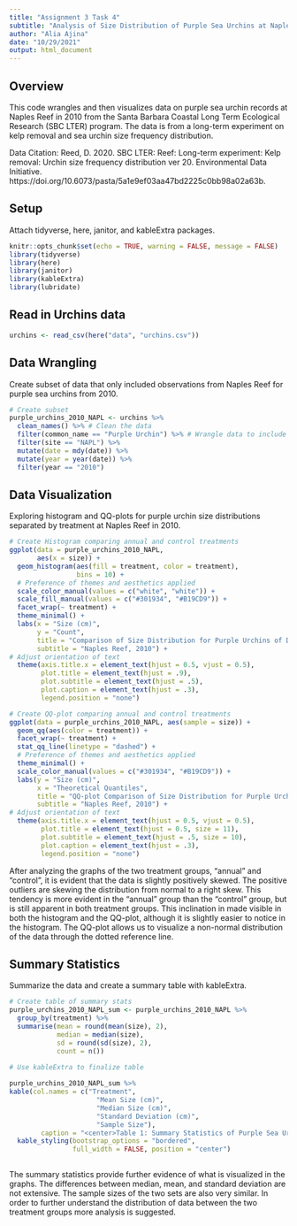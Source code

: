 ```yaml
---
title: "Assignment 3 Task 4"
subtitle: "Analysis of Size Distribution of Purple Sea Urchins at Naples Reef in 2010 between Treatment Groups"
author: "Alia Ajina"
date: "10/29/2021"
output: html_document
---
```


## Overview
This code wrangles and then visualizes data on purple sea urchin records at Naples Reef in 2010 from the Santa Barbara Coastal Long Term Ecological Research (SBC LTER) program. The data is from a long-term experiment on kelp removal and sea urchin size frequency distribution.

Data Citation: Reed, D. 2020. SBC LTER: Reef: Long-term experiment: Kelp removal: Urchin size frequency distribution ver 20. Environmental Data Initiative. https://doi.org/10.6073/pasta/5a1e9ef03aa47bd2225c0bb98a02a63b. 

## Setup

Attach tidyverse, here, janitor, and kableExtra packages.

```r
knitr::opts_chunk$set(echo = TRUE, warning = FALSE, message = FALSE)
library(tidyverse)
library(here)
library(janitor)
library(kableExtra)
library(lubridate)
```

## Read in Urchins data

```r
urchins <- read_csv(here("data", "urchins.csv"))
```

## Data Wrangling

Create subset of data that only included observations from Naples Reef for purple sea urchins from 2010.

```r
# Create subset
purple_urchins_2010_NAPL <- urchins %>% 
  clean_names() %>% # Clean the data
  filter(common_name == "Purple Urchin") %>% # Wrangle data to include only observations for Naples Reef from 2010 for "Purple Urchin"
  filter(site == "NAPL") %>% 
  mutate(date = mdy(date)) %>% 
  mutate(year = year(date)) %>% 
  filter(year == "2010")
```



## Data Visualization

Exploring histogram and QQ-plots for purple urchin size distributions separated by treatment at Naples Reef in 2010. 

```r
# Create Histogram comparing annual and control treatments
ggplot(data = purple_urchins_2010_NAPL, 
       aes(x = size)) +
  geom_histogram(aes(fill = treatment, color = treatment), 
                 bins = 10) +
  # Preference of themes and aesthetics applied
  scale_color_manual(values = c("white", "white")) +
  scale_fill_manual(values = c("#301934", "#B19CD9")) +
  facet_wrap(~ treatment) +
  theme_minimal() + 
  labs(x = "Size (cm)",
       y = "Count",
       title = "Comparison of Size Distribution for Purple Urchins of Different Treatment Groups (AJINA)",
       subtitle = "Naples Reef, 2010") +
# Adjust orientation of text
  theme(axis.title.x = element_text(hjust = 0.5, vjust = 0.5),
        plot.title = element_text(hjust = .9), 
        plot.subtitle = element_text(hjust = .5),
        plot.caption = element_text(hjust = .3),
        legend.position = "none") 

# Create QQ-plot comparing annual and control treatments
ggplot(data = purple_urchins_2010_NAPL, aes(sample = size)) + 
  geom_qq(aes(color = treatment)) +
  facet_wrap(~ treatment) +
  stat_qq_line(linetype = "dashed") +
  # Preference of themes and aesthetics applied
  theme_minimal() + 
  scale_color_manual(values = c("#301934", "#B19CD9")) +
  labs(y = "Size (cm)",
       x = "Theoretical Quantiles",
       title = "QQ-plot Comparison of Size Distribution for Purple Urchins of Different Treatment Groups (AJINA)",
       subtitle = "Naples Reef, 2010") +
# Adjust orientation of text
  theme(axis.title.x = element_text(hjust = 0.5, vjust = 0.5),
        plot.title = element_text(hjust = 0.5, size = 11), 
        plot.subtitle = element_text(hjust = .5, size = 10),
        plot.caption = element_text(hjust = .3),
        legend.position = "none") 
```

After analyzing the graphs of the two treatment groups, "annual" and "control", it is evident that the data is slightly positively skewed. The positive outliers are skewing the distribution from normal to a right skew. This tendency is more evident in the "annual" group than the "control" group, but is still apparent in both treatment groups. This inclination in made visible in both the histogram and the QQ-plot, although it is slightly easier to notice in the histogram. The QQ-plot allows us to visualize a non-normal distribution of the data through the dotted reference line.


## Summary Statistics

Summarize the data and create a summary table with kableExtra.

```r
# Create table of summary stats
purple_urchins_2010_NAPL_sum <- purple_urchins_2010_NAPL %>% 
  group_by(treatment) %>% 
  summarise(mean = round(mean(size), 2), 
            median = median(size), 
            sd = round(sd(size), 2), 
            count = n())

# Use kableExtra to finalize table
 
purple_urchins_2010_NAPL_sum %>% 
kable(col.names = c("Treatment", 
                      "Mean Size (cm)",
                      "Median Size (cm)",
                      "Standard Deviation (cm)",
                      "Sample Size"),
        caption = "<center>Table 1: Summary Statistics of Purple Sea Urchins at Naples Reef in 2010<center>") %>% 
  kable_styling(bootstrap_options = "bordered",
                full_width = FALSE, position = "center")
  
```

The summary statistics provide further evidence of what is visualized in the graphs. The differences between median, mean, and standard deviation are not extensive. The sample sizes of the two sets are also very similar. In order to further understand the distribution of data between the two treatment groups more analysis is suggested.
